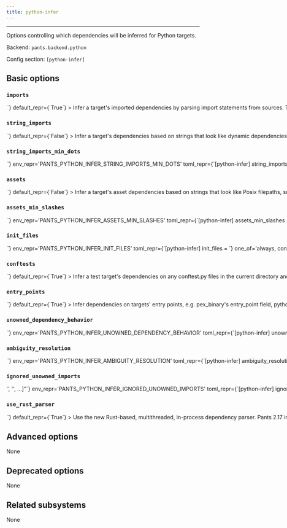 ```yaml
---
title: python-infer
---
```



---

Options controlling which dependencies will be inferred for Python targets.

Backend: <span className="color--primary">`pants.backend.python`</span>

Config section: <span className="color--primary">`[python-infer]`</span>

<span className={styles.options}>

## Basic options

### `imports`

<Option
  cli_repr={`--[no-]python-infer-imports`}
  env_repr='PANTS_PYTHON_INFER_IMPORTS'
  toml_repr={`[python-infer]
imports = <bool>`}
  default_repr={`True`}
>

Infer a target&#x27;s imported dependencies by parsing import statements from sources.

To ignore a false positive, you can either put `# pants: no-infer-dep` on the line of the import or put `!{bad_address}` in the `dependencies` field of your target.

</Option>

### `string_imports`

<Option
  cli_repr={`--[no-]python-infer-string-imports`}
  env_repr='PANTS_PYTHON_INFER_STRING_IMPORTS'
  toml_repr={`[python-infer]
string_imports = <bool>`}
  default_repr={`False`}
>

Infer a target&#x27;s dependencies based on strings that look like dynamic dependencies, such as Django settings files expressing dependencies as strings or pytest plugins listed in the `pytest_plugins` variable in a test module or a conftest file.

To ignore a false positive, you can either put `# pants: no-infer-dep` on the line of the string or put `!{bad_address}` in the `dependencies` field of your target.

</Option>

### `string_imports_min_dots`

<Option
  cli_repr={`--python-infer-string-imports-min-dots=<int>`}
  env_repr='PANTS_PYTHON_INFER_STRING_IMPORTS_MIN_DOTS'
  toml_repr={`[python-infer]
string_imports_min_dots = <int>`}
  default_repr={`2`}
>

If `--string-imports` is True, treat valid-looking strings with at least this many dots in them as potential dynamic dependencies. E.g., `'foo.bar.Baz'` will be treated as a potential dependency if this option is set to 2 but not if set to 3.

</Option>

### `assets`

<Option
  cli_repr={`--[no-]python-infer-assets`}
  env_repr='PANTS_PYTHON_INFER_ASSETS'
  toml_repr={`[python-infer]
assets = <bool>`}
  default_repr={`False`}
>

Infer a target&#x27;s asset dependencies based on strings that look like Posix filepaths, such as those given to `open` or `pkgutil.get_data`.

To ignore a false positive, you can either put `# pants: no-infer-dep` on the line of the string or put `!{bad_address}` in the `dependencies` field of your target.

</Option>

### `assets_min_slashes`

<Option
  cli_repr={`--python-infer-assets-min-slashes=<int>`}
  env_repr='PANTS_PYTHON_INFER_ASSETS_MIN_SLASHES'
  toml_repr={`[python-infer]
assets_min_slashes = <int>`}
  default_repr={`1`}
>

If `--assets` is True, treat valid-looking strings with at least this many forward slash characters as potential assets. E.g. `'data/databases/prod.db'` will be treated as a potential candidate if this option is set to 2 but not to 3.

</Option>

### `init_files`

<Option
  cli_repr={`--python-infer-init-files=<InitFilesInference>`}
  env_repr='PANTS_PYTHON_INFER_INIT_FILES'
  toml_repr={`[python-infer]
init_files = <InitFilesInference>`}
  one_of='always, content_only, never'
  default_repr={`content_only`}
>

Infer a target&#x27;s dependencies on any `__init__.py` files in the packages it is located in (recursively upward in the directory structure).

Even if this is set to `never` or `content_only`, Pants will still always include any ancestor `__init__.py` files in the sandbox. Only, they will not be &#x22;proper&#x22; dependencies, e.g. they will not show up in `scie-pants-linux-x86_64 dependencies` and their own dependencies will not be used.

By default, Pants only adds a &#x22;proper&#x22; dependency if there is content in the `__init__.py` file. This makes sure that dependencies are added when likely necessary to build, while also avoiding adding unnecessary dependencies. While accurate, those unnecessary dependencies can complicate setting metadata like the `interpreter_constraints` and `resolve` fields.

</Option>

### `conftests`

<Option
  cli_repr={`--[no-]python-infer-conftests`}
  env_repr='PANTS_PYTHON_INFER_CONFTESTS'
  toml_repr={`[python-infer]
conftests = <bool>`}
  default_repr={`True`}
>

Infer a test target&#x27;s dependencies on any `conftest.py` files in the current directory and ancestor directories.

</Option>

### `entry_points`

<Option
  cli_repr={`--[no-]python-infer-entry-points`}
  env_repr='PANTS_PYTHON_INFER_ENTRY_POINTS'
  toml_repr={`[python-infer]
entry_points = <bool>`}
  default_repr={`True`}
>

Infer dependencies on targets&#x27; entry points, e.g. `pex_binary`&#x27;s `entry_point` field, `python_aws_lambda_function`&#x27;s `handler` field and `python_distribution`&#x27;s `entry_points` field.

</Option>

### `unowned_dependency_behavior`

<Option
  cli_repr={`--python-infer-unowned-dependency-behavior=<UnownedDependencyUsage>`}
  env_repr='PANTS_PYTHON_INFER_UNOWNED_DEPENDENCY_BEHAVIOR'
  toml_repr={`[python-infer]
unowned_dependency_behavior = <UnownedDependencyUsage>`}
  one_of='error, warning, ignore'
  default_repr={`warning`}
>

How to handle imports that don&#x27;t have an inferrable owner.

Usually when an import cannot be inferred, it represents an issue like Pants not being properly configured, e.g. targets not set up. Often, missing dependencies will result in confusing runtime errors like `ModuleNotFoundError`, so this option can be helpful to error more eagerly.

To ignore any false positives, either add `# pants: no-infer-dep` to the line of the import or put the import inside a `try: except ImportError:` block.

</Option>

### `ambiguity_resolution`

<Option
  cli_repr={`--python-infer-ambiguity-resolution=<AmbiguityResolution>`}
  env_repr='PANTS_PYTHON_INFER_AMBIGUITY_RESOLUTION'
  toml_repr={`[python-infer]
ambiguity_resolution = <AmbiguityResolution>`}
  one_of='none, by_source_root'
  default_repr={`none`}
>

When multiple sources provide the same symbol, how to choose the provider to use.

`none`: Do not attempt to resolve this ambiguity. No dependency will be inferred, and warnings will be logged.

`by_source_root`: Choose the provider with the closest common ancestor to the consumer&#x27;s source root. If the provider is under the same source root then this will be the source root itself. This is useful when multiple projects in different source roots provide the same symbols (because of repeated first-party module paths or overlapping requirements.txt) and you want to resolve the ambiguity locally in each project.

</Option>

### `ignored_unowned_imports`

<Option
  cli_repr={`--python-infer-ignored-unowned-imports="['<str>', '<str>', ...]"`}
  env_repr='PANTS_PYTHON_INFER_IGNORED_UNOWNED_IMPORTS'
  toml_repr={`[python-infer]
ignored_unowned_imports = [
    '<str>',
    '<str>',
    ...,
]`}
  default_repr={`[]`}
>

Unowned imports that should be ignored.

If there are any unowned import statements and adding the `# pants: no-infer-dep` to the lines of the import is impractical, you can instead provide a list of imports that Pants should ignore. You can declare a specific import or a path to a package if you would like any of the package imports to be ignored.

For example, you could ignore all the following imports of the code

```
import src.generated.app
from src.generated.app import load
from src.generated.app import start
from src.generated.client import connect
```

by setting `ignored-unowned-imports=["src.generated.app", "src.generated.client.connect"]`.

</Option>

### `use_rust_parser`

<Option
  cli_repr={`--[no-]python-infer-use-rust-parser`}
  env_repr='PANTS_PYTHON_INFER_USE_RUST_PARSER'
  toml_repr={`[python-infer]
use_rust_parser = <bool>`}
  default_repr={`True`}
>

Use the new Rust-based, multithreaded, in-process dependency parser.

Pants 2.17 introduced a new paradigm to dependency parsing for Python by leveraging a Rust-based parser that&#x27;s called in the same process as Pants itself, instead of farming out to one-python-process-per-file.

As a result of the switch, cold-cache performance improved by a factor of about 12x, while hot-cache had no difference. Additionally, Pants can now infer dependencies from Python scripts with syntax errors.

After leaving this defaulted to disabled for a release cycle, Pants 2.18 started defaulting to enabling this.

If you think the new behaviour is causing problems, it is recommended that you run `scie-pants-linux-x86_64 peek :: > before.json` and then `scie-pants-linux-x86_64 --python-infer-use-rust-parser=False peek :: > after.json` and compare the two results.

If you think there is a bug and need to disable it, please file an issue: https://github.com/pantsbuild/pants/issues/new/choose.

</Option>

## Advanced options

None

## Deprecated options

None

## Related subsystems

None

</span>
